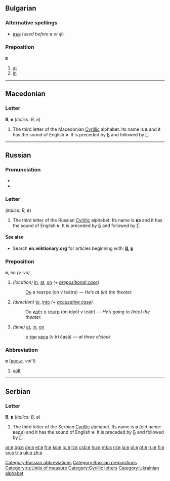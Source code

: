 {{also|Appendix:Variations of "b"}}
==Bulgarian==

===Alternative spellings===
* [[във]] (''used before в or ф'')

===Preposition===
'''в'''

# [[at]]
# [[in]]

----

==Macedonian==

===Letter===
'''В''', '''в''' (''italics: В, в'')

# The third letter of the Macedonian [[Cyrillic]] alphabet. Its name is '''в''' {{IPAchar|(vɛ)}} and it has the sound of English '''v'''. It is preceded by [[б|Б]] and followed by [[г|Г]].

----

==Russian==

===Pronunciation===
* {{IPA|[v]|lang=ru}}
* {{audio|Ru-в.ogg|Audio}}

===Letter===
{{wikipedia|Ve (Cyrillic)}}
{{infl|ru|letter|lower case||upper case|В}} (''italics: В, в'')

# The third letter of the Russian [[Cyrillic]] alphabet. Its name is '''вэ''' {{IPAchar|(vɛ)}} and it has the sound of English '''v'''. It is preceded by [[б|Б]] and followed by [[г|Г]].

====See also====
* Search '''en.wiktionary.org''' for articles beginning with: '''[http://en.wiktionary.org/w/index.php?title=Special%3AAllpages&from=%D0%92&namespace=0 В], [http://en.wiktionary.org/w/index.php?title=Special%3AAllpages&from=%D0%B2&namespace=0 в]'''

===Preposition===
'''в''', во ''(v, vo)''

# ''(location)'' [[in]], [[at]], [[on]] ''(+ [[prepositional case]])''
#: [[он|Он]] в театре (on v teátre) — ''He’s at (in) the theater.''
# ''(direction)'' [[to]], [[into]] ''(+ [[accusative case]])''
#: Он [[идти|идёт]] в [[театр]] (on idyót v teátr) — ''He’s going to (into) the theater.''
# ''(time)'' [[at]], [[in]], [[on]]
#: в [[три]] [[час|часа]] (v tri časá) — ''at three o’clock''

===Abbreviation===
'''в''' ([[вольт]], ''vol’t'')

# [[volt]]

[[Category:Russian abbreviations]]
[[Category:Russian prepositions]]
[[Category:ru:Units of measure]]

----

==Serbian==

===Letter===
'''В''', '''в''' (''italics: В, в'')

# The third letter of the Serbian [[Cyrillic]] alphabet. Its name is '''в''' {{IPAchar|(vɛ)}} (old name: веди) and it has the sound of English '''v'''. It is preceded by [[б|Б]] and followed by [[г|Г]].

[[Category:Cyrillic letters]]
[[Category:Ukrainian alphabet]]

[[ar:в]]
[[bg:в]]
[[de:в]]
[[et:в]]
[[fr:в]]
[[ko:в]]
[[io:в]]
[[it:в]]
[[csb:в]]
[[hu:в]]
[[mk:в]]
[[nl:в]]
[[ja:в]]
[[pl:в]]
[[pt:в]]
[[ru:в]]
[[fi:в]]
[[sv:в]]
[[tr:в]]
[[uk:в]]
[[zh:в]]